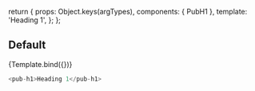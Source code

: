 
<Meta title="pub-h1" component={PubH1} />

  return {
    props: Object.keys(argTypes),
    components: { PubH1 },
    template: '<pub-h1 v-bind="$props">Heading 1</pub-h1>',
  };
};

## Default

<Canvas>
  <Story name="Default" argTypes={commonArgTypes}>
    {Template.bind({})}
  </Story>
</Canvas>

<ArgsTable story="Default" />

```javascript
<pub-h1>Heading 1</pub-h1>
```

<ArgsTable story="Default" />
